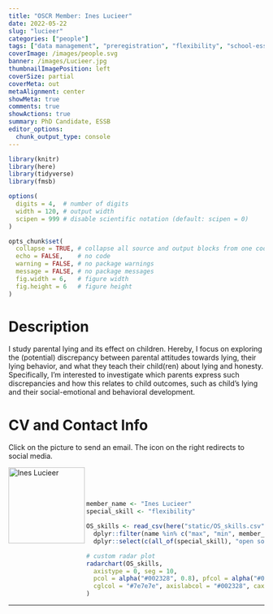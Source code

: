 ```yaml
---
title: "OSCR Member: Ines Lucieer"
date: 2022-05-22
slug: "lucieer"
categories: ["people"]
tags: ["data management", "preregistration", "flexibility", "school-essb"] # top 3 categories + unique + school
coverImage: /images/people.svg
banner: /images/Lucieer.jpg
thumbnailImagePosition: left
coverSize: partial
coverMeta: out
metaAlignment: center
showMeta: true
comments: true
showActions: true
summary: PhD Candidate, ESSB
editor_options: 
  chunk_output_type: console
---
```


```r

library(knitr)
library(here)
library(tidyverse)
library(fmsb)

options(
  digits = 4,  # number of digits
  width = 120, # output width
  scipen = 999 # disable scientific notation (default: scipen = 0)
)

opts_chunk$set(
  collapse = TRUE, # collapse all source and output blocks from one code chunk into a single block
  echo = FALSE,    # no code
  warning = FALSE, # no package warnings
  message = FALSE, # no package messages
  fig.width = 6,   # figure width
  fig.height = 6   # figure height
)

```

# Description

I study parental lying and its effect on children. Hereby, I focus on exploring the (potential) discrepancy between parental attitudes towards lying, their lying behavior, and what they teach their child(ren) about lying and honesty. Specifically, I'm interested to investigate which parents express such discrepancies and how this relates to child outcomes, such as child's lying and their social-emotional and behavioral development.

# CV and Contact Info

Click on the picture to send an email. The icon on the right redirects to social media.

<!-- EMAIL -->
<p>
  <a href="mailto:lucieer@essb.eur.nl">
  <img border="0" alt="Ines Lucieer" src="/images/Lucieer.jpg" width="150" height="150" align="left">
  </a>
</p>

<!-- LINKEDIN -->
<p align="center">
  <a href="https://www.linkedin.com/in/ineslucieer/" class="fa fa-linkedin fa-2x" style="color:#000000;">
  </a>
</p>

<BR><BR><BR>

<!-- # Expertise -->

```r

member_name <- "Ines Lucieer"
special_skill <- "flexibility"

OS_skills <- read_csv(here("static/OS_skills.csv")) %>%
  dplyr::filter(name %in% c("max", "min", member_name)) %>%
  dplyr::select(c(all_of(special_skill), "open source software", "open access", "reproducible analysis", "data management", "data sharing", "preregistration"))

# custom radar plot
radarchart(OS_skills,
  axistype = 0, seg = 10,
  pcol = alpha("#002328", 0.8), pfcol = alpha("#00B969", 0.6), plwd = 4, centerzero = TRUE, # polygon
  cglcol = "#7e7e7e", axislabcol = "#002328", caxislabels = seq(0, 10, 2), cglwd = 0.8 # grid
)

```

***


